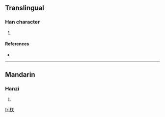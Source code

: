 ==Translingual==

===Han character===
{{Han char|rn=75|rad=木|as=06|sn=10|four=4893<sub>5</sub>|canj=木廿大 (DTK)}}

# {{defn|Han|sort=木06}}

====References====
* {{Han ref|kx=0522.110|dkj=14698|dj=0910.160|hdz=21202.030|uh=681A|ud=26650|bh=D1DA|bd=53722}}

----

==Mandarin==

===Hanzi===
{{cmn-hanzi|pin=[[zhèn]] ([[zhen4]])|wg=chen<sup>4</sup>}}

# {{defn|Mandarin}}

[[fr:栚]]
